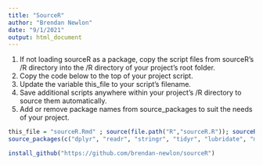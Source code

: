 ```yaml
---
title: "SourceR"
author: "Brendan Newlon"
date: "9/1/2021"
output: html_document
---
```


1. If not loading sourceR as a package, copy the script files from sourceR's /R directory into the /R directory of your project's root folder.
2. Copy the code below to the top of your project script.
3. Update the variable this_file to your script's filename. 
4. Save additional scripts anywhere within your project's /R directory to source them automatically.
5. Add or remove package names from source_packages to suit the needs of your project.


```r
this_file = "sourceR.Rmd" ; source(file.path("R","sourceR.R")); sourceR(); source_ram(); source_wd(this_file); 
source_packages(c("dplyr", "readr", "stringr", "tidyr", "lubridate", "magrittr", "utf8", "readtext", "R.utils", "devtools", "rlang", "data.table", "xlsx", "keyring", "SPARQL", "httr", "jsonlite", "tidyverse"))
```


```r

install_github("https://github.com/brendan-newlon/sourceR")

```
